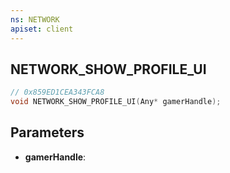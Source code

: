 ```yaml
---
ns: NETWORK
apiset: client
---
```

## NETWORK_SHOW_PROFILE_UI

```c
// 0x859ED1CEA343FCA8
void NETWORK_SHOW_PROFILE_UI(Any* gamerHandle);
```


## Parameters
* **gamerHandle**: